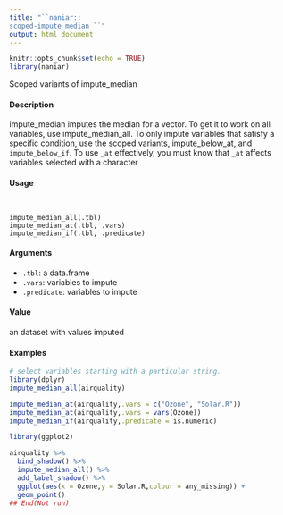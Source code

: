 ```yaml
---
title: "``naniar::
scoped-impute_median ``"
output: html_document
---
```


```r
knitr::opts_chunk$set(echo = TRUE)
library(naniar)
```
Scoped variants of impute_median

####  Description 

impute_median imputes the median for a vector. To get it to work on all variables, use impute_median_all.
To only impute variables that satisfy a specific condition, use the scoped variants, impute_below_at,
and ``impute_below_if``. To use ``_at`` effectively, you must know that ``_at`` affects variables selected with a character

####  Usage 
<pre><code>

impute_median_all(.tbl)
impute_median_at(.tbl, .vars)
impute_median_if(.tbl, .predicate)
</code></pre>

#### Arguments 

* ``.tbl``: a data.frame
* ``.vars``: variables to impute
* ``.predicate``: variables to impute

#### Value 

an dataset with values imputed

#### Examples 
```r

# select variables starting with a particular string.
library(dplyr)
impute_median_all(airquality)

impute_median_at(airquality,.vars = c("Ozone", "Solar.R"))
impute_median_at(airquality,.vars = vars(Ozone))
impute_median_if(airquality,.predicate = is.numeric)
```


```r
library(ggplot2)

airquality %>%
  bind_shadow() %>%
  impute_median_all() %>%
  add_label_shadow() %>%
  ggplot(aes(x = Ozone,y = Solar.R,colour = any_missing)) +
  geom_point()
## End(Not run)
```
